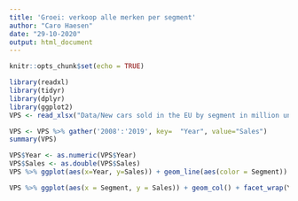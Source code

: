 ```yaml
---
title: 'Groei: verkoop alle merken per segment'
author: "Caro Haesen"
date: "29-10-2020"
output: html_document
---
```


```r
knitr::opts_chunk$set(echo = TRUE)
```

```r
library(readxl)
library(tidyr)
library(dplyr)
library(ggplot2)
VPS <- read_xlsx("Data/New cars sold in the EU by segment in million units.xlsx")
```

```r
VPS <- VPS %>% gather('2008':'2019', key=  "Year", value="Sales")
summary(VPS)

```

```r
VPS$Year <- as.numeric(VPS$Year)
VPS$Sales <- as.double(VPS$Sales)
VPS %>% ggplot(aes(x=Year, y=Sales)) + geom_line(aes(color = Segment)) + labs(title = "New cars sold in the EU by segment in million units over the years.") + scale_x_continuous(breaks = c(2008:2019)) + scale_y_continuous(breaks= seq(0,6, by = 1))

```

```r
VPS %>% ggplot(aes(x = Segment, y = Sales)) + geom_col() + facet_wrap(Year~.) + labs(title = "New cars sold in the EU by segment in million units for each year.") + theme(axis.text.x = element_text(angle = 45, hjust = 1)) 
```

